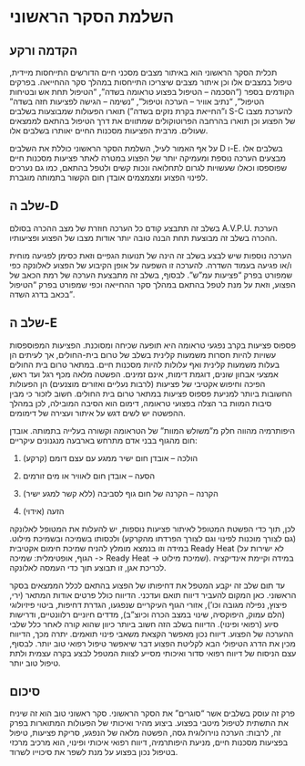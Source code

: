 # השלמת הסקר הראשוני

## הקדמה ורקע

תכלית הסקר הראשוני הוא באיתור מצבים מסכני חיים הדורשים התייחסות מיידית, טיפול במצבים אלו וכן איתור מצבים שיצריכו התייחסות במהלך סקר ההחייאה. בפרקים הקודמים בספר ("הסכמה -- הטיפול בפצוע טראומה בשדה", "הטיפול תחת אש ובטיחות הטיפול", "נתיב אוויר -- הערכה וטיפול", "נשימה -- הגישה לפציעות חזה בשדה" ו"החייאת בקרת נזקים בשדה") תוארו הפעולות שמבוצעות בשלבים S-C להערכת מצבו של הפצוע וכן תוארו בהרחבה הפרוטוקולים שמתווים את דרך הטיפול בהתאם לממצאים שעולים. מרבית הפציעות מסכנות החיים יאותרו בשלבים אלו.

על אף האמור לעיל, השלמת הסקר הראשוני כוללת את השלבים D ו-E. בשלבים אלו מבצעים הערכה נוספת ומעמיקה יותר של הפצוע במטרה לאתר פציעות מסכנות חיים שפוספסו וכאלו שעשויות לגרום לתחלואה ונכות קשים ולטפל בהתאם, כמו גם נערכים לפינוי הפצוע ומצמצמים אובדן חום הקשור בתמותה מוגברת.

## שלב ה-D

בשלב זה תתבצע קודם כל הערכה חוזרת של מצב ההכרה בסולם A.V.P.U. הערכת ההכרה בשלב זה מבוצעת תחת הבנה טובה יותר אודות מצבו של הפצוע ופציעותיו.

הערכה נוספות שיש לבצע בשלב זה הינה של תנועות הגפיים וזאת כסימן לפגיעה מוחית ו/או פגיעה בעמוד השדרה. להערכה זו השפעה על אופן הקיבוע של הפצוע לאלונקה כפי שמפורט בפרק "פציעות עמ"ש". לבסוף, בשלב זה מתבצעת הערכה של רמת הכאב של הפצוע, וזאת על מנת לטפל בהתאם במהלך סקר ההחייאה וכפי שמפורט בפרק "הטיפול בכאב בדרג השדה".

## שלב ה-E

פספוס פציעות בקרב נפגעי טראומה היא תופעה שכיחה ומסוכנת. הפציעות המפוספסות עשויות להיות חסרות משמעות קלינית בשלב של טרום בית-החולים, אך לעיתים הן בעלות משמעות קלינית ואף עלולות להיות מסכנות חיים. במתאר טרום בית החולים אמצעי אבחון שונים, דוגמת דימות, אינם זמינים. הפשטה מלאה מכף רגל ועד ראש, הפיכה וחיפוש אקטיבי של פציעות (לרבות נעליים ואזורים מוצנעים) הן הפעולות החשובות ביותר למניעת פספוס פציעות במתאר טרום בית החולים. חשוב לזכור כי מבין סיבות המוות בר הצלה בפצועי טראומה, דימום הוא הסיבה המובילה, לכן במהלך ההפשטה יש לשים דגש על איתור ועצירה של דימומים.

היפותרמיה מהווה חלק מ"משולש המוות" של הטראומה וקשורה בעלייה בתמותה. אובדן חום מהגוף בבני אדם מתרחש בארבעה מנגנונים עיקריים:

1.  הולכה -- אובדן חום ישיר ממגע עם עצם דומם (קרקע)

2.  הסעה -- אובדן חום לאוויר או מים זורמים

3.  הקרנה -- הקרנה של חום גוף לסביבה (ללא קשר למגע ישיר)

4.  הזעה (אידוי)

לכן, תוך כדי הפשטת המטופל לאיתור פציעות נוספות, יש להעלות את המטופל לאלונקה (גם לצורך מוכנות לפינוי וגם לצורך הפרדתו מהקרקע) ולכסותו בשמיכה ובשמיכת מילוט. במידה וזו בנמצא מומלץ להניח שמיכת חימום אקטיבית Ready Heat (לא ישירות על הגוף, אופטימלית: שמיכה -\> Ready Heat -\> שמיכת מילוט). במידה וקיימת אינדיקציה לכריכת אגן, זו תבוצע תוך כדי העמסה לאלונקה.

עד תום שלב זה יקבע המטפל את דחיפותו של הפצוע בהתאם לכלל הממצאים בסקר הראשוני. כאן המקום להעביר דיווח תואם ועדכני. הדיווח כולל פרטים אודות המתאר (ירי, פיצוץ, נפילה מגובה וכו'), אזורי הגוף העיקריים שנפגעו, הגדרת דחיפות, ביטוי פיזיולוגי (הלם עמוק, היפוקסיה, שינוי במצב הכרה וכיוצ"ב), מדדים חיוניים רלוונטיים, ודרישות סיוע (רפואי ופינוי). הדיווח בשלב הזה חשוב ביותר כיוון שהוא קורה לאחר כלל שלבי ההערכה של הפצוע. דיווח נכון מאפשר הקצאת משאבי פינוי תואמים. יתרה מכך, הדיווח מכין את הדרג הטיפולי הבא לקליטת הפצוע דבר שיאפשר טיפול רפואי טוב יותר. לבסוף, עצם הניסוח של דיווח רפואי סדור ואיכותי מסייע לצוות המטפל לבצע בקרה עצמית ולתת טיפול טוב יותר.

## סיכום

פרק זה עוסק בשלבים אשר "סוגרים" את הסקר הראשוני. סקר ראשוני טוב הוא זה שיניח את התשתית לטיפול מיטבי בפצוע. ביצוע מהיר ואיכותי של הפעולות המתוארות בפרק זה, לרבות: הערכה נוירולוגית גסה, הפשטה מלאה של הנפגע, סריקת פציעות, טיפול בפציעות מסכנות חיים, מניעת היפותרמיה, דיווח רפואי איכותי ופינוי, הוא מרכיב מרכזי בטיפול נכון בפצוע על מנת לשפר את סיכוייו לשרוד.

